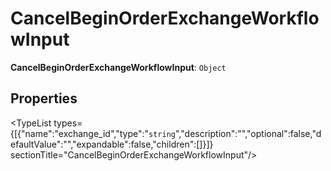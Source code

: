 
# CancelBeginOrderExchangeWorkflowInput

 **CancelBeginOrderExchangeWorkflowInput**: `Object`

## Properties

<TypeList types={[{"name":"exchange_id","type":"`string`","description":"","optional":false,"defaultValue":"","expandable":false,"children":[]}]}  sectionTitle="CancelBeginOrderExchangeWorkflowInput"/>
